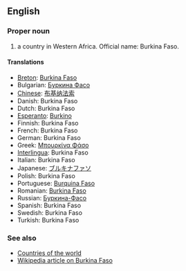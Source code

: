 ==English==

===Proper noun===

# a country in Western Africa. Official name: Burkina Faso.

====Translations====
*[[Breton]]: [[Burkina Faso]]
*Bulgarian: [[Буркина Фасо]]
*[[Chinese]]: [[布基纳法索]]
*Danish: Burkina Faso
*Dutch: Burkina Faso
*[[Esperanto]]: [[Burkino]]
*Finnish: Burkina Faso
*French: Burkina Faso
*German: Burkina Faso
*Greek: [[Μπουρκίνα Φάσο]]
*[[Interlingua]]: Burkina Faso
*Italian: Burkina Faso
*Japanese: [[ブルキナファソ]]
*Polish: Burkina Faso
*Portuguese: [[Burquina Faso]]
*Romanian: [[Burkina Faso]]
*Russian: [[Буркина-Фасо]]
*Spanish: Burkina Faso
*Swedish: Burkina Faso
*Turkish: Burkina Faso

===See also===
*[[Countries of the world]]
*[[en:Burkina Faso|Wikipedia article on Burkina Faso]]